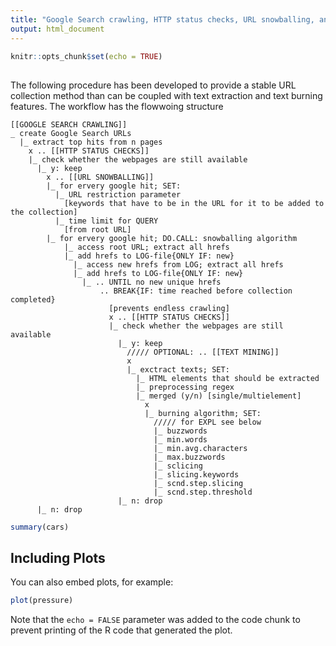 ```yaml
---
title: "Google Search crawling, HTTP status checks, URL snowballing, and text mining"
output: html_document
---
```


```r
knitr::opts_chunk$set(echo = TRUE)
```

## 

The following procedure has been developed to provide a stable URL collection method than can be coupled with text extraction and text burning features. The workflow has the flowwoing structure

```
[[GOOGLE SEARCH CRAWLING]]
_ create Google Search URLs
  |_ extract top hits from n pages
    x .. [[HTTP STATUS CHECKS]]
    |_ check whether the webpages are still available
      |_ y: keep
        x .. [[URL SNOWBALLING]]
        |_ for ervery google hit; SET: 
          |_ URL restriction parameter 
            [keywords that have to be in the URL for it to be added to the collection]
          |_ time limit for QUERY
            [from root URL]
        |_ for ervery google hit; DO.CALL: snowballing algorithm
            |_ access root URL; extract all hrefs
            |_ add hrefs to LOG-file{ONLY IF: new}
              |_ access new hrefs from LOG; extract all hrefs
              |_ add hrefs to LOG-file{ONLY IF: new}
                |_ .. UNTIL no new unique hrefs
                    .. BREAK{IF: time reached before collection completed}
                      [prevents endless crawling]
                      x .. [[HTTP STATUS CHECKS]]
                      |_ check whether the webpages are still available
                        |_ y: keep
                          ///// OPTIONAL: .. [[TEXT MINING]]
                          x
                          |_ exctract texts; SET:
                            |_ HTML elements that should be extracted
                            |_ preprocessing regex
                            |_ merged (y/n) [single/multielement]
                              x
                              |_ burning algorithm; SET:
                                ///// for EXPL see below
                                |_ buzzwords
                                |_ min.words
                                |_ min.avg.characters
                                |_ max.buzzwords
                                |_ sclicing
                                |_ slicing.keywords
                                |_ scnd.step.slicing
                                |_ scnd.step.threshold
                        |_ n: drop 
      |_ n: drop 
```

```r
summary(cars)
```

## Including Plots

You can also embed plots, for example:

```r
plot(pressure)
```

Note that the `echo = FALSE` parameter was added to the code chunk to prevent printing of the R code that generated the plot.

